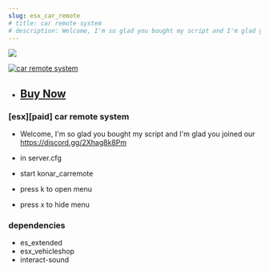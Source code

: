 ```yaml
---
slug: esx_car_remote
# title: car remote system
# description: Welcome, I'm so glad you bought my script and I'm glad you joined our discord https://discord.gg/Q6VpZTueKF
---
```


![](https://media.discordapp.net/attachments/923389102890549278/1153103153458319461/car_remote.png?width=972&height=547)


[![car remote system](https://markdown-videos-api.jorgenkh.no/url?url=https%3A%2F%2Fyoutu.be%2FOwYvASEmPb8)](https://youtu.be/OwYvASEmPb8)


* ## <a href="https://egyptstudio.tebex.io/package/4954382" target="_blank">Buy Now</a>

### [esx][paid] car remote system
* Welcome, I'm so glad you bought my script and I'm glad you joined our https://discord.gg/2Xhag8k8Pm

* in server.cfg
* start konar_carremote
* press k to open menu
* press x to hide menu

 
### dependencies
* es_extended
* esx_vehicleshop
* interact-sound